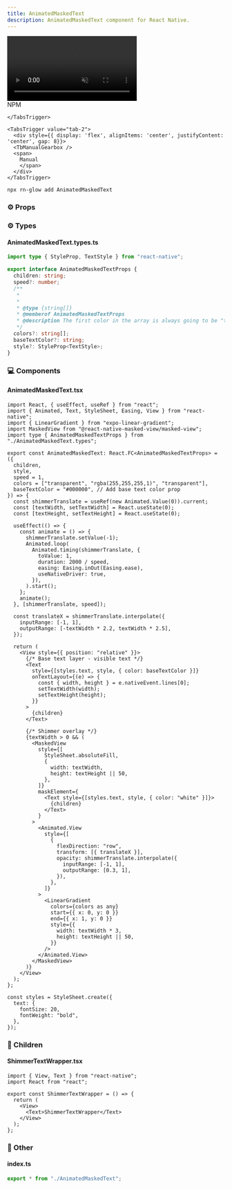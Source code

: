 ```yaml
---
title: AnimatedMaskedText
description: AnimatedMaskedText component for React Native.
---
```



<div className="flex justify-center items-center my-8">
  <video
    src="/avatar.mp4"
    autoPlay
    muted
    loop
    className="rounded-2xl"
    style={{ width: "80%", maxWidth: "960px", height: "auto" }}
  />
</div>

<Tabs defaultValue="tab-1">
<TabsList>
    <TabsTrigger value="tab-1">
      <div style={{ display: 'flex', alignItems: 'center', gap: 8 }}>
        <SiNpm />
        <span>NPM</span>
      </div>

    </TabsTrigger>

    <TabsTrigger value="tab-2">
      <div style={{ display: 'flex', alignItems: 'center', justifyContent: 'center', gap: 8}}>
      <TbManualGearbox />
      <span>
        Manual
        </span>
      </div>
    </TabsTrigger>

  </TabsList>

<TabsContent value="tab-1">
  
```bash
npx rn-glow add AnimatedMaskedText
```


### ⚙️ Props



  </TabsContent>
</Tabs>

### ⚙️ Types
#### AnimatedMaskedText.types.ts

```ts
import type { StyleProp, TextStyle } from "react-native";

export interface AnimatedMaskedTextProps {
  children: string;
  speed?: number;
  /**
   *
   *
   * @type {string[]}
   * @memberof AnimatedMaskedTextProps
   * @description The first color in the array is always going to be "transparent."
   */
  colors?: string[];
  baseTextColor?: string;
  style?: StyleProp<TextStyle>;
}
```

### 💻 Components
#### AnimatedMaskedText.tsx

```tsx
import React, { useEffect, useRef } from "react";
import { Animated, Text, StyleSheet, Easing, View } from "react-native";
import { LinearGradient } from "expo-linear-gradient";
import MaskedView from "@react-native-masked-view/masked-view";
import type { AnimatedMaskedTextProps } from "./AnimatedMaskedText.types";

export const AnimatedMaskedText: React.FC<AnimatedMaskedTextProps> = ({
  children,
  style,
  speed = 1,
  colors = ["transparent", "rgba(255,255,255,1)", "transparent"],
  baseTextColor = "#000000", // Add base text color prop
}) => {
  const shimmerTranslate = useRef(new Animated.Value(0)).current;
  const [textWidth, setTextWidth] = React.useState(0);
  const [textHeight, setTextHeight] = React.useState(0);

  useEffect(() => {
    const animate = () => {
      shimmerTranslate.setValue(-1);
      Animated.loop(
        Animated.timing(shimmerTranslate, {
          toValue: 1,
          duration: 2000 / speed,
          easing: Easing.inOut(Easing.ease),
          useNativeDriver: true,
        }),
      ).start();
    };
    animate();
  }, [shimmerTranslate, speed]);

  const translateX = shimmerTranslate.interpolate({
    inputRange: [-1, 1],
    outputRange: [-textWidth * 2.2, textWidth * 2.5],
  });

  return (
    <View style={{ position: "relative" }}>
      {/* Base text layer - visible text */}
      <Text
        style={[styles.text, style, { color: baseTextColor }]}
        onTextLayout={(e) => {
          const { width, height } = e.nativeEvent.lines[0];
          setTextWidth(width);
          setTextHeight(height);
        }}
      >
        {children}
      </Text>

      {/* Shimmer overlay */}
      {textWidth > 0 && (
        <MaskedView
          style={[
            StyleSheet.absoluteFill,
            {
              width: textWidth,
              height: textHeight || 50,
            },
          ]}
          maskElement={
            <Text style={[styles.text, style, { color: "white" }]}>
              {children}
            </Text>
          }
        >
          <Animated.View
            style={[
              {
                flexDirection: "row",
                transform: [{ translateX }],
                opacity: shimmerTranslate.interpolate({
                  inputRange: [-1, 1],
                  outputRange: [0.3, 1],
                }),
              },
            ]}
          >
            <LinearGradient
              colors={colors as any}
              start={{ x: 0, y: 0 }}
              end={{ x: 1, y: 0 }}
              style={{
                width: textWidth * 3,
                height: textHeight || 50,
              }}
            />
          </Animated.View>
        </MaskedView>
      )}
    </View>
  );
};

const styles = StyleSheet.create({
  text: {
    fontSize: 20,
    fontWeight: "bold",
  },
});
```

### 🧩 Children
#### ShimmerTextWrapper.tsx

```tsx
import { View, Text } from "react-native";
import React from "react";

export const ShimmerTextWrapper = () => {
  return (
    <View>
      <Text>ShimmerTextWrapper</Text>
    </View>
  );
};
```

### 📁 Other
#### index.ts

```ts
export * from "./AnimatedMaskedText";
```
